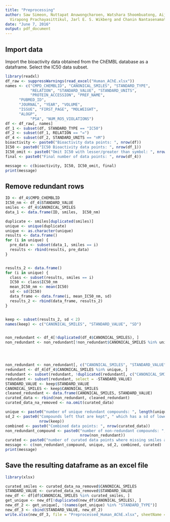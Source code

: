 ```yaml
---
title: "Preprocessing"
author: Saw Simeon, Nuttapat Anuwongcharoen, Watshara Shoombuatong, Aijaz Ahmad Malik,
  Virapong Prachayasittikul, Jarl E. S. Wikberg and Chanin Nantasenamat
date: "June 7, 2016"
output: pdf_document
---
```


## Import data

Import the bioactivity data obtained from the ChEMBL database as a dataframe. Select the IC50 data subset.

```r
library(readxl)
df_raw <- suppressWarnings(read_excel("Human_AChE.xlsx"))
names <- c("CMPD_CHEMBLID", "CANONICAL_SMILES", "STANDARD_TYPE",
           "RELATION", "STANDARD_VALUE", "STANDARD_UNITS",
           "PROTEIN_ACCESSION", "PREF_NAME", 
      "PUBMED_ID",
      "JOURNAL", "YEAR", "VOLUME", 
      "ISSUE", "FIRST_PAGE", "MOLWEIGHT", 
      "ALOGP", 
           "PSA", "NUM_RO5_VIOLATIONS")
df <- df_raw[, names]
df_1 <- subset(df, STANDARD_TYPE == "IC50")
df_2 <- subset(df_1, RELATION == "=")
df_4 <- subset(df_2, STANDARD_UNITS == "nM")
bioactivity <- paste0("Bioactivity data points: ", nrow(df))
IC50 <- paste0("IC50 Bioactivity data points: ", nrow(df_1))
IC50_omit <- paste0("Omit IC50 with lesser/greater than symbol: ", nrow(df_2))
final <- paste0("Final number of data points: ", nrow(df_4))

message <- c(bioactivity, IC50, IC50_omit, final)
print(message)
```

## Remove redundant rows

```r

ID <- df_4$CMPD_CHEMBLID
IC50_nm <- df_4$STANDARD_VALUE
smiles <- df_4$CANONICAL_SMILES
data_1 <- data.frame(ID, smiles,  IC50_nm)

duplicate <- smiles[duplicated(smiles)]
unique <- unique(duplicate)
unique <- as.character(unique)
results <- data.frame()
for (i in unique) {
  pre_data <- subset(data_1, smiles == i)
  results <- rbind(results, pre_data)
}


results_2 <- data.frame()
for (i in unique) {
  class <- subset(results, smiles == i)
  IC50 <- class$IC50_nm
  mean_IC50_nm <- mean(IC50)
  sd <- sd(IC50)
  data_frame <- data.frame(i, mean_IC50_nm, sd)
  results_2 <- rbind(data_frame, results_2)
}


keep <- subset(results_2, sd < 2)
names(keep) <- c("CANONICAL_SMILES", "STANDARD_VALUE", "SD")


non_redundant <- df_4[!duplicated(df_4$CANONICAL_SMILES), ]
non_redundant <- non_redundant[!non_redundant$CANONICAL_SMILES %in% unique, ] 




non_redundant <- non_redundant[, c("CANONICAL_SMILES", "STANDARD_VALUE")]
redundant <- df_4[df_4$CANONICAL_SMILES %in% unique, ] 
redundant <- subset(redundant, !duplicated(redundant[, c("CANONICAL_SMILES")]))
redundant <- subset(redundant, select = -STANDARD_VALUE)
STANDARD_VALUE <- keep$STANDARD_VALUE
CANONICAL_SMILES <- keep$CANONICAL_SMILES
cleaned_redundant <- data.frame(CANONICAL_SMILES, STANDARD_VALUE)
curated_data <- rbind(non_redundant, cleaned_redundant)
curated_data_na_removed <- na.omit(curated_data)

unique <- paste0("number of unique redundant compounds: ", length(unique))
sd_2 <- paste0("Compounds left that are kept", " which has a sd of lower than two: ",
               nrow(keep))
combined <- paste0("Combined data points: ", nrow(curated_data))
non_redundant_compound <- paste0("number of non-redundant compounds: ", 
                                 nrow(non_redundant))
curated <- paste0("number of curated data points where missing smiles are removed: ", nrow(curated_data_na_removed))
message <- c(non_redundant_compound, unique, sd_2, combined, curated)
print(message)

```


## Save the resulting dataframe as an excel file

```r

library(xlsx)

curated_smiles <- curated_data_na_removed$CANONICAL_SMILES
STANDARD_VALUE <- curated_data_na_removed$STANDARD_VALUE
new_df <- df[df$CANONICAL_SMILES %in% curated_smiles, ]
get_unique <- new_df[!duplicated(new_df$CANONICAL_SMILES), ]
new_df_2 <- get_unique[, !(names(get_unique) %in% "STANDARD_TYPE")]
new_df_3 <- cbind(STANDARD_VALUE, new_df_2)
write.xlsx(new_df_3, file = "Preprocessed_Human_AChE.xlsx", sheetName = "Sheet1", row.names = FALSE)
```